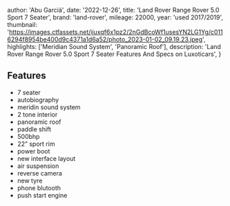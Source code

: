 
  author: 'Abu Garciá',
  date: '2022-12-26',
  title: 'Land Rover Range Rover 5.0 Sport 7 Seater',
  brand: 'land-rover',
  mileage: 22000,
  year: 'used 2017/2019',
  thumbnail: 'https://images.ctfassets.net/ijuxqf6x1pz2/2nGdBcoWf1usesYN2LG1Yg/c0116294f8954be400d9c4371a1d6a52/photo_2023-01-02_09.19.23.jpeg',
  highlights: ['Meridian Sound System', 'Panoramic Roof'],
  description:
    'Land Rover Range Rover 5.0 Sport 7 Seater Features And Specs on Luxoticars',
}


## Features
- 7 seater
- autobiography
- meridin sound system
- 2 tone interior
- panoramic roof
- paddle shift
- 500bhp 
- 22” sport rim
- power boot
- new interface layout
- air suspension
- reverse camera
- new tyre 
- phone blutooth
- push start engine
